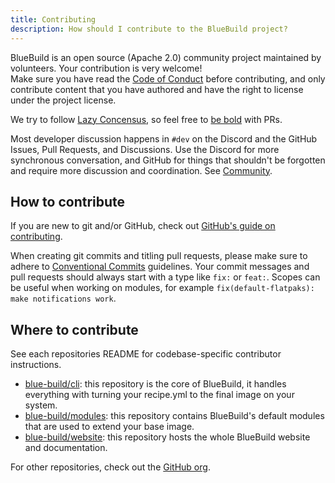 ```yaml
---
title: Contributing
description: How should I contribute to the BlueBuild project?
---
```


BlueBuild is an open source (Apache 2.0) community project maintained by volunteers. Your contribution is very welcome!  
Make sure you have read the [Code of Conduct](/community#code-of-conduct) before contributing, and only contribute content that you have authored and have the right to license under the project license.

We try to follow [Lazy Concensus](https://community.apache.org/committers/decisionMaking.html), so feel free to [be bold](https://en.wikipedia.org/wiki/Wikipedia:Be_bold) with PRs.

Most developer discussion happens in `#dev` on the Discord and the GitHub Issues, Pull Requests, and Discussions. Use the Discord for more synchronous conversation, and GitHub for things that shouldn't be forgotten and require more discussion and coordination. See [Community](/community).

## How to contribute

If you are new to git and/or GitHub, check out [GitHub's guide on contributing](https://docs.github.com/en/get-started/exploring-projects-on-github/contributing-to-a-project).

When creating git commits and titling pull requests, please make sure to adhere to [Conventional Commits](https://www.conventionalcommits.org/en/v1.0.0/) guidelines. Your commit messages and pull requests should always start with a type like `fix:` or `feat:`. Scopes can be useful when working on modules, for example `fix(default-flatpaks): make notifications work`.

## Where to contribute

See each repositories README for codebase-specific contributor instructions.

-   [blue-build/cli](https://github.com/blue-build/cli): this repository is the core of BlueBuild, it handles everything with turning your recipe.yml to the final image on your system.
-   [blue-build/modules](https://github.com/blue-build/modules): this repository contains BlueBuild's default modules that are used to extend your base image.
-   [blue-build/website](https://github.com/blue-build/website): this repository hosts the whole BlueBuild website and documentation.

For other repositories, check out the [GitHub org](https://github.com/blue-build).
